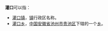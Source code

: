 '''灌口'''可以指：

* [[灌口镇|灌口镇]]，[[镇|镇]]行政区名称。
* [[灌口乡|灌口乡]]，[[中华人民共和国|中国]][[安徽省|安徽省]][[池州市|池州市]][[贵池区|贵池区]]下辖的一个[[乡|乡]]。

{{disambig|CAT=二字地名消歧义}}
